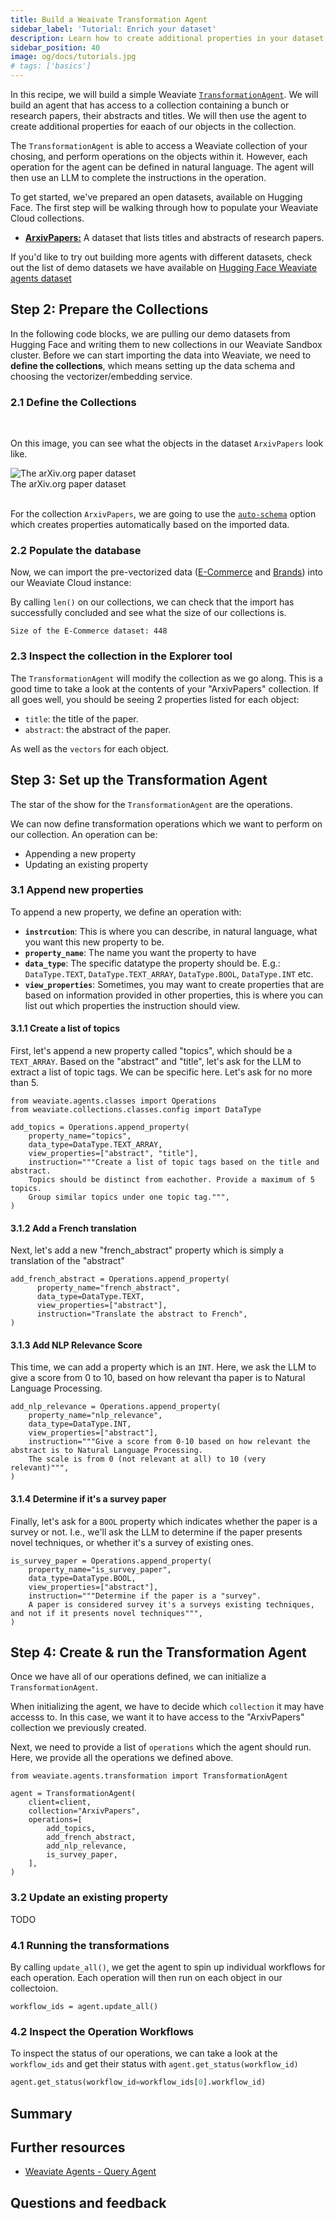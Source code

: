 ```yaml
---
title: Build a Weaivate Transformation Agent
sidebar_label: 'Tutorial: Enrich your dataset'
description: Learn how to create additional properties in your dataset with the Weaviate Transformation Agent.
sidebar_position: 40
image: og/docs/tutorials.jpg
# tags: ['basics']
---
```



In this recipe, we will build a simple Weaviate [`TransformationAgent`](https://weaviate.io/developers/agents/transformation). We will build an agent that has access to a collection containing a bunch or research papers, their abstracts and titles. We will then use the agent to create additional properties for eaach of our objects in the collection.

The `TransformationAgent` is able to access a Weaviate collection of your chosing, and perform operations on the objects within it. However, each operation for the agent can be defined in natural language. The agent will then use an LLM to complete the instructions in the operation.

To get started, we've prepared an open datasets, available on Hugging Face. The first step will be walking through how to populate your Weaviate Cloud collections.

- [**ArxivPapers:**](https://huggingface.co/datasets/weaviate/agents/viewer/transformation-agent-papers) A dataset that lists titles and abstracts of research papers.

If you'd like to try out building more agents with different datasets, check out the list of demo datasets we have available on [Hugging Face Weaviate agents dataset](https://huggingface.co/datasets/weaviate/agents)


<SetUpWeaviate />

## Step 2: Prepare the Collections

In the following code blocks, we are pulling our demo datasets from Hugging Face and writing them to new collections in our Weaviate Sandbox cluster. Before we can start importing the data into Weaviate, we need to **define the collections**, which means setting up the data schema and choosing the vectorizer/embedding service.

### 2.1 Define the Collections


<div class="row">
  <div class="col col--3">
  <br />
    <p>
      On this image, you can see what the objects in the dataset <code>ArxivPapers</code> look like.
    </p>
  </div>
  <div class="col col--9">
    <div class="card">
      <div class="card__image">
        <img src={WeaviateAgentsArxivDataset} alt="The arXiv.org paper dataset" />
      </div>
      <div class="card__body">
        The arXiv.org paper dataset
      </div>
    </div>
  </div>
</div>
<br />

For the collection `ArxivPapers`, we are going to use the [`auto-schema`](../../weaviate/config-refs/schema/index.md#auto-schema) option which creates properties automatically based on the imported data.

<Tabs groupId="languages">
  <TabItem value="py" label="Python Client v4">
    <FilteredTextBlock
      text={PyCode}
      startMarker="# START DefineCollections"
      endMarker="# END DefineCollections"
      language="py"
    />
  </TabItem>
</Tabs>

### 2.2 Populate the database

Now, we can import the pre-vectorized data ([E-Commerce](https://huggingface.co/datasets/weaviate/agents/viewer/query-agent-ecommerce) and [Brands](https://huggingface.co/datasets/weaviate/agents/viewer/query-agent-brands)) into our Weaviate Cloud instance:

<Tabs groupId="languages">
  <TabItem value="py" label="Python Client v4">
    <FilteredTextBlock
      text={PyCode}
      startMarker="# START PopulateDatabase"
      endMarker="# END PopulateDatabase"
      language="py"
    />
  </TabItem>
</Tabs>

By calling `len()` on our collections, we can check that the import has successfully concluded and see what the size of our collections is.

```
Size of the E-Commerce dataset: 448
```

### 2.3 Inspect the collection in the Explorer tool

The `TransformationAgent` will modify the collection as we go along. This is a good time to take a look at the contents of your "ArxivPapers" collection. If all goes well, you should be seeing 2 properties listed for each object:

- `title`: the title of the paper.
- `abstract`: the abstract of the paper.

As well as the `vectors` for each object.

## Step 3: Set up the Transformation Agent

The star of the show for the `TransformationAgent` are the operations.

We can now define transformation operations which we want to perform on our collection. An operation can be:

- Appending a new property
- Updating an existing property

### 3.1 Append new properties

To append a new property, we define an operation with:

- **`instrcution`**: This is where you can describe, in natural language, what you want this new property to be.
- **`property_name`**: The name you want the property to have
- **`data_type`**: The specific datatype the property should be. E.g.: `DataType.TEXT`, `DataType.TEXT_ARRAY`, `DataType.BOOL`, `DataType.INT` etc.
- **`view_properties`**: Sometimes, you may want to create properties that are based on information provided in other properties, this is where you can list out which properties the instruction should view.

#### 3.1.1 Create a list of topics

First, let's append a new property called "topics", which should be a `TEXT_ARRAY`. Based on the "abstract" and "title", let's ask for the LLM to extract a list of topic tags. We can be specific here. Let's ask for no more than 5.

```
from weaviate.agents.classes import Operations
from weaviate.collections.classes.config import DataType

add_topics = Operations.append_property(
    property_name="topics",
    data_type=DataType.TEXT_ARRAY,
    view_properties=["abstract", "title"],
    instruction="""Create a list of topic tags based on the title and abstract.
    Topics should be distinct from eachother. Provide a maximum of 5 topics.
    Group similar topics under one topic tag.""",
)
```

#### 3.1.2 Add a French translation

Next, let's add a new "french_abstract" property which is simply a translation of the "abstract"

```
add_french_abstract = Operations.append_property(
      property_name="french_abstract",
      data_type=DataType.TEXT,
      view_properties=["abstract"],
      instruction="Translate the abstract to French",
)
```

#### 3.1.3 Add NLP Relevance Score

This time, we can add a property which is an `INT`. Here, we ask the LLM to give a score from 0 to 10, based on how relevant tha paper is to Natural Language Processing.

```
add_nlp_relevance = Operations.append_property(
    property_name="nlp_relevance",
    data_type=DataType.INT,
    view_properties=["abstract"],
    instruction="""Give a score from 0-10 based on how relevant the abstract is to Natural Language Processing.
    The scale is from 0 (not relevant at all) to 10 (very relevant)""",
)
```

#### 3.1.4 Determine if it's a survey paper

Finally, let's ask for a `BOOL` property which indicates whether the paper is a survey or not. I.e., we'll ask the LLM to determine if the paper presents novel techniques, or whether it's a survey of existing ones.

```
is_survey_paper = Operations.append_property(
    property_name="is_survey_paper",
    data_type=DataType.BOOL,
    view_properties=["abstract"],
    instruction="""Determine if the paper is a "survey".
    A paper is considered survey it's a surveys existing techniques, and not if it presents novel techniques""",
)
```

## Step 4: Create & run the Transformation Agent

Once we have all of our operations defined, we can initialize a `TransformationAgent`.

When initializing the agent, we have to decide which `collection` it may have accesss to. In this case, we want it to have access to the "ArxivPapers" collection we previously created.

Next, we need to provide a list of `operations` which the agent should run. Here, we provide all the operations we defined above.

```
from weaviate.agents.transformation import TransformationAgent

agent = TransformationAgent(
    client=client,
    collection="ArxivPapers",
    operations=[
        add_topics,
        add_french_abstract,
        add_nlp_relevance,
        is_survey_paper,
    ],
)
```

### 3.2 Update an existing property

TODO

### 4.1 Running the transformations

By calling `update_all()`, we get the agent to spin up individual workflows for each operation. Each operation will then run on each object in our collectoion.

```
workflow_ids = agent.update_all()
```

### 4.2 Inspect the Operation Workflows

To inspect the status of our operations, we can take a look at the `workflow_ids` and get their status with `agent.get_status(workflow_id)`

```python
agent.get_status(workflow_id=workflow_ids[0].workflow_id)
```

## Summary

## Further resources

- [Weaviate Agents - Query Agent](./index.md)

## Questions and feedback


<DocsFeedback />
